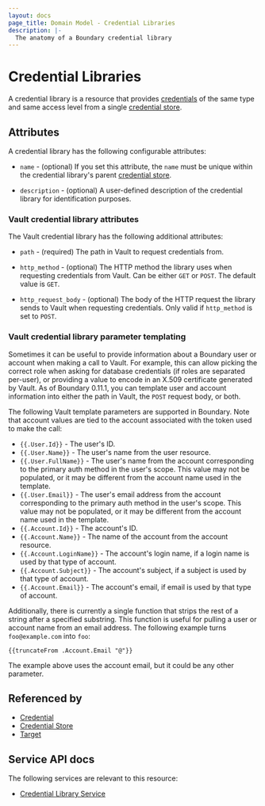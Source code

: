 ```yaml
---
layout: docs
page_title: Domain Model - Credential Libraries
description: |-
  The anatomy of a Boundary credential library
---
```


# Credential Libraries

A credential library is a resource that provides [credentials][] of the same type and same access level from a single [credential store][].

## Attributes

A credential library has the following configurable attributes:

- `name` - (optional) If you set this attribute, the `name` must be unique within the credential library's parent [credential store][].

- `description` - (optional) A user-defined description of the credential library for identification purposes.

### Vault credential library attributes

The Vault credential library has the following additional attributes:

- `path` - (required) The path in Vault to request credentials from.

- `http_method` - (optional) The HTTP method the library uses when requesting credentials from Vault.
Can be either `GET` or `POST`.
The default value is `GET`.

- `http_request_body` - (optional) The body of the HTTP request the library sends to Vault when requesting credentials.
Only valid if `http_method` is set to `POST`.

### Vault credential library parameter templating

Sometimes it can be useful to provide information about a Boundary user or account when making a call to Vault. For example, this can allow picking the correct role when asking for database credentials (if roles are separated per-user), or providing a value to encode in an X.509 certificate generated by Vault. As of Boundary 0.11.1, you can template user and account information into either the path in Vault, the `POST` request body, or both.

The following Vault template parameters are supported in Boundary.
Note that account values are tied to the account associated with the token used to make the call:

- `{{.User.Id}}` - The user's ID.
- `{{.User.Name}}` - The user's name from the user resource.
- `{{.User.FullName}}` - The user's name from the account corresponding to the primary auth method in the user's scope.
This value may not be populated, or it may be different from the account name used in the template.
- `{{.User.Email}}` - The user's email address from the account corresponding to the primary auth method in the user's scope.
This value may not be populated, or it may be different from the account name used in the template.
- `{{.Account.Id}}` - The account's ID.
- `{{.Account.Name}}` - The name of the account from the account resource.
- `{{.Account.LoginName}}` - The account's login name, if a login name is used by that type of account.
- `{{.Account.Subject}}` - The account's subject, if a subject is used by that type of account.
- `{{.Account.Email}}` - The account's email, if email is used by that type of account.

Additionally, there is currently a single function that strips the rest of a string after a specified substring.
This function is useful for pulling a user or account name from an email address.
The following example turns `foo@example.com` into `foo`:

`{{truncateFrom .Account.Email "@"}}`

The example above uses the account email, but it could be any other parameter.

## Referenced by

- [Credential][]
- [Credential Store][]
- [Target][]

[credential store]: /boundary/docs/concepts/domain-model/credential-stores
[credential stores]: /boundary/docs/concepts/domain-model/credential-stores
[credential]: /boundary/docs/concepts/domain-model/credentials
[credentials]: /boundary/docs/concepts/domain-model/credentials
[project]: /boundary/docs/concepts/domain-model/scopes#projects
[projects]: /boundary/docs/concepts/domain-model/scopes#projects
[target]: /boundary/docs/concepts/domain-model/targets
[targets]: /boundary/docs/concepts/domain-model/targets

## Service API docs

The following services are relevant to this resource:

- [Credential Library Service](/boundary/api-docs/credential-library-service)
